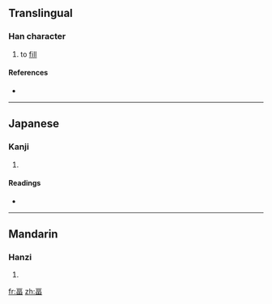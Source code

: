 ==Translingual==

===Han character===
{{Han char|rn=102|rad=田|as=04|sn=9|four=|canj=一口田 (MRW)|ids=⿳[[一]][[口]][[田]]}}

# to [[fill]]

====References====
* {{Han ref|kx=0760.330|dkj=21787|dj=1170.160|hdz=42531.140|uh=7550|ud=30032}}

----

==Japanese==

===Kanji===
{{ja-kanji|grade=|rs=田04}}

# {{defn|Japanese|sort=田04}}

====Readings====
* {{ja-readings|on=[[ふく]] (fuku), [[ぶく]] (buku), [[ひょく]] (hyoku), [[ひき]] (hiki)|kun=}}

----

==Mandarin==

===Hanzi===
{{cmn-hanzi|pin=[[fú]] ([[fu2]])|wg=fu<sup>2</sup>}}

# {{defn|Mandarin|sort=田04}}

[[fr:畐]]
[[zh:畐]]